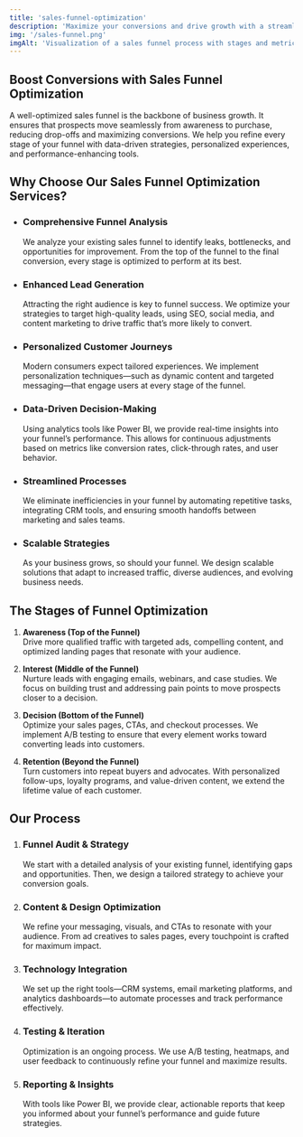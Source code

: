 ```yaml
---
title: 'sales-funnel-optimization'
description: 'Maximize your conversions and drive growth with a streamlined, data-driven approach to sales funnel optimization.'
img: '/sales-funnel.png'
imgAlt: 'Visualization of a sales funnel process with stages and metrics'
---
```


## Boost Conversions with Sales Funnel Optimization

A well-optimized sales funnel is the backbone of business growth. It ensures that prospects move seamlessly from awareness to purchase, reducing drop-offs and maximizing conversions. We help you refine every stage of your funnel with data-driven strategies, personalized experiences, and performance-enhancing tools.

## Why Choose Our Sales Funnel Optimization Services?

- ### Comprehensive Funnel Analysis  
  We analyze your existing sales funnel to identify leaks, bottlenecks, and opportunities for improvement. From the top of the funnel to the final conversion, every stage is optimized to perform at its best.

- ### Enhanced Lead Generation  
  Attracting the right audience is key to funnel success. We optimize your strategies to target high-quality leads, using SEO, social media, and content marketing to drive traffic that’s more likely to convert.

- ### Personalized Customer Journeys  
  Modern consumers expect tailored experiences. We implement personalization techniques—such as dynamic content and targeted messaging—that engage users at every stage of the funnel.

- ### Data-Driven Decision-Making  
  Using analytics tools like Power BI, we provide real-time insights into your funnel’s performance. This allows for continuous adjustments based on metrics like conversion rates, click-through rates, and user behavior.

- ### Streamlined Processes  
  We eliminate inefficiencies in your funnel by automating repetitive tasks, integrating CRM tools, and ensuring smooth handoffs between marketing and sales teams.

- ### Scalable Strategies  
  As your business grows, so should your funnel. We design scalable solutions that adapt to increased traffic, diverse audiences, and evolving business needs.

## The Stages of Funnel Optimization

1. **Awareness (Top of the Funnel)**  
   Drive more qualified traffic with targeted ads, compelling content, and optimized landing pages that resonate with your audience.

2. **Interest (Middle of the Funnel)**  
   Nurture leads with engaging emails, webinars, and case studies. We focus on building trust and addressing pain points to move prospects closer to a decision.

3. **Decision (Bottom of the Funnel)**  
   Optimize your sales pages, CTAs, and checkout processes. We implement A/B testing to ensure that every element works toward converting leads into customers.

4. **Retention (Beyond the Funnel)**  
   Turn customers into repeat buyers and advocates. With personalized follow-ups, loyalty programs, and value-driven content, we extend the lifetime value of each customer.

## Our Process

1. ### Funnel Audit & Strategy  
   We start with a detailed analysis of your existing funnel, identifying gaps and opportunities. Then, we design a tailored strategy to achieve your conversion goals.

2. ### Content & Design Optimization  
   We refine your messaging, visuals, and CTAs to resonate with your audience. From ad creatives to sales pages, every touchpoint is crafted for maximum impact.

3. ### Technology Integration  
   We set up the right tools—CRM systems, email marketing platforms, and analytics dashboards—to automate processes and track performance effectively.

4. ### Testing & Iteration  
   Optimization is an ongoing process. We use A/B testing, heatmaps, and user feedback to continuously refine your funnel and maximize results.

5. ### Reporting & Insights  
   With tools like Power BI, we provide clear, actionable reports that keep you informed about your funnel’s performance and guide future strategies.
